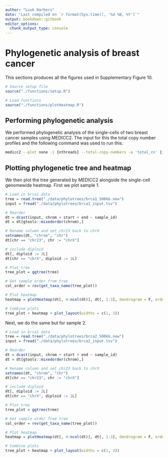 ```yaml
---
author: "Luuk Harbers"
date: "Last compiled on `r format(Sys.time(), '%d %B, %Y')`"
output: bookdown::gitbook
editor_options:
  chunk_output_type: console
---
```


# Phylogenetic analysis of breast cancer

This sections produces all the figures used in Supplementary Figure 10.

```r
# Source setup file
source("./functions/setup.R")

# Load functions
source("./functions/plotHeatmap.R")
```

## Performing phylogenetic analysis

We performed phylogenetic analysis of the single-cells of two breast cancer samples using MEDICC2. The input for this the total copy number profiles and the following command was used to run this.

```bash
medicc2 --plot none -j {nthreads} --total-copy-numbers -a 'total_cn' {input_tsv} {output_dir}
```

## Plotting phylogenetic tree and heatmap

We then plot the tree generated by MEDICC2 alongside the single-cell genomewide heatmap. First we plot sample 1.

```r
# Load in brca1 data
tree = read.tree("./data/phylotrees/brca1_500kb.new")
input = fread("./data/phylotrees/brca1_input.tsv")

# Reorder
dt = dcast(input, chrom + start + end ~ sample_id)
dt = dt[gtools::mixedorder(chrom),]

# Rename column and set chr23 back to chrX
setnames(dt, "chrom", "chr")
dt[chr == "chr23", chr := "chrX"]

# include diploid
dt[, diploid := 2L]
dt[chr == "chrX", diploid := 1L]

# Plot tree
tree_plot = ggtree(tree)

# Get sample order from tree
col_order = rev(get_taxa_name(tree_plot))

# Plot heatmap
heatmap = plotHeatmap(dt[, 4:ncol(dt)], dt[, 1:3], dendrogram = F, order = col_order, linesize = .75)

# Combine plots
tree_plot + heatmap + plot_layout(widths = c(1, 3))
```

Next, we do the same but for sample 2.

```r
# Load in brca1 data
tree = read.tree("./data/phylotrees/brca2_500kb.new")
input = fread("./data/phylotrees/brca2_input.tsv")

# Reorder
dt = dcast(input, chrom + start + end ~ sample_id)
dt = dt[gtools::mixedorder(chrom),]

# Rename column and set chr23 back to chrX
setnames(dt, "chrom", "chr")
dt[chr == "chr23", chr := "chrX"]

# include diploid
dt[, diploid := 2L]
dt[chr == "chrX", diploid := 1L]

# Plot tree
tree_plot = ggtree(tree)

# Get sample order from tree
col_order = rev(get_taxa_name(tree_plot))

# Plot heatmap
heatmap = plotHeatmap(dt[, 4:ncol(dt)], dt[, 1:3], dendrogram = F, order = col_order, linesize = .75)

# Combine plots
tree_plot + heatmap + plot_layout(widths = c(1, 3))
```
